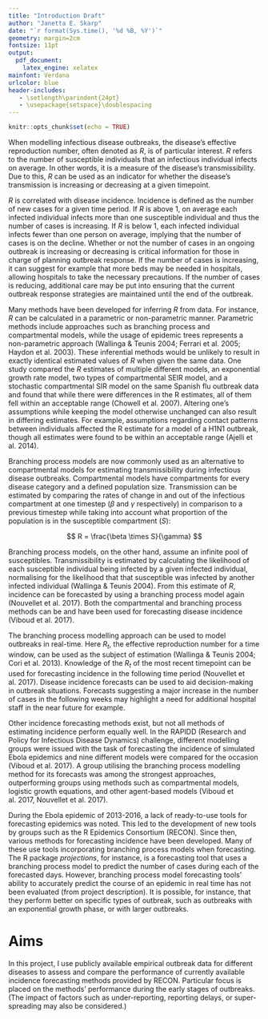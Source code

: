 ```yaml
---
title: "Introduction Draft"
author: "Janetta E. Skarp"
date: "`r format(Sys.time(), '%d %B, %Y')`"
geometry: margin=2cm
fontsize: 11pt
output: 
  pdf_document:
    latex_engine: xelatex
mainfont: Verdana
urlcolor: blue
header-includes:
   - \setlength\parindent{24pt}
   - \usepackage{setspace}\doublespacing
---
```


```r
knitr::opts_chunk$set(echo = TRUE)
```

When modelling infectious disease outbreaks, the disease's effective reproduction number, often denoted as $R$, is of particular interest. $R$ refers to the number of susceptible individuals that an infectious individual infects on average. In other words, it is a measure of the disease's transmissibility. Due to this, $R$ can be used as an indicator for whether the disease's transmission is increasing or decreasing at a given timepoint. 

$R$ is correlated with disease incidence. Incidence is defined as the number of new cases for a given time period. If $R$ is above 1, on average each infected individual infects more than one susceptible individual and thus the number of cases is increasing. If $R$ is below 1, each infected individual infects fewer than one person on average, implying that the number of cases is on the decline. Whether or not the number of cases in an ongoing outbreak is increasing or decreasing is critical information for those in charge of planning outbreak response. If the number of cases is increasing, it can suggest for example that more beds may be needed in hospitals, allowing hospitals to take the necessary precautions. If the number of cases is reducing, additional care may be put into ensuring that the current outbreak response strategies are maintained until the end of the outbreak.

Many methods have been developed for inferring $R$ from data. For instance, $R$ can be calculated in a parametric or non-parametric manner. Parametric methods include approaches such as branching process and compartmental models, while the usage of epidemic trees represents a non-parametric approach (Wallinga \& Teunis 2004; Ferrari et al. 2005; Haydon et al. 2003). These inferential methods would be unlikely to result in exactly identical estimated values of $R$ when given the same data. One study compared the $R$ estimates of multiple different models, an exponential growth rate model, two types of compartmental SEIR model, and a stochastic compartmental SIR model on the same Spanish flu outbreak data and found that while there were differences in the R estimates, all of them fell within an acceptable range (Chowell et al. 2007). Altering one's assumptions while keeping the model otherwise unchanged can also result in differing estimates. For example, assumptions regarding contact patterns between individuals affected the R estimate for a model of a H1N1 outbreak, though all estimates were found to be within an acceptable range (Ajelli et al. 2014).

Branching process models are now commonly used as an alternative to compartmental models for estimating transmissibility during infectious disease outbreaks. Compartmental models have compartments for every disease category and a defined population size. Transmission can be estimated by comparing the rates of change in and out of the infectious compartment at one timestep ($\beta$ and $\gamma$ respectively) in comparison to a previous timestep while taking into account what proportion of the population is in the susceptible compartment ($S$):

$$ R = \frac{\beta \times S}{\gamma} $$

Branching process models, on the other hand, assume an infinite pool of susceptibles. Transmissibility is estimated by calculating the likelihood of each susceptible individual being infected by a given infected individual, normalising for the likelihood that that susceptible was infected by another infected individual (Wallinga \& Teunis 2004). From this estimate of $R$, incidence can be forecasted by using a branching process model again (Nouvellet et al. 2017). Both the compartmental and branching process methods can be and have been used for forecasting disease incidence (Viboud et al. 2017).

The branching process modelling approach can be used to model outbreaks in real-time. Here $R_{t}$, the effective reproduction number for a time window, can be used as the subject of estimation (Wallinga \& Teunis 2004; Cori et al. 2013). Knowledge of the $R_{t}$ of the most recent timepoint can be used for forecasting incidence in the following time period (Nouvellet et al. 2017). Disease incidence forecasts can be used to aid decision-making in outbreak situations. Forecasts suggesting a major increase in the number of cases in the following weeks may highlight a need for additional hospital staff in the near future for example. 

Other incidence forecasting methods exist, but not all methods of estimating incidence perform equally well. In the RAPIDD (Research and Policy for Infectious Disease Dynamics) challenge, different modelling groups were issued with the task of forecasting the incidence of simulated Ebola epidemics and nine different models were compared for the occasion (Viboud et al. 2017). A group utilising the branching process modelling method for its forecasts was among the strongest approaches, outperforming groups using methods such as compartmental models, logistic growth equations, and other agent-based models (Viboud et al. 2017, Nouvellet et al. 2017).

During the Ebola epidemic of 2013-2016, a lack of ready-to-use tools for forecasting epidemics was noted. This led to the development of new tools by groups such as the R Epidemics Consortium (RECON). Since then, various methods for forecasting incidence have been developed. Many of these use tools incorporating branching process models when forecasting. The R package *projections*, for instance, is a forecasting tool that uses a branching process model to predict the number of cases during each of the forecasted days. However, branching process model forecasting tools' ability to accurately predict the course of an epidemic in real time has not been evaluated (from project description). It is possible, for instance, that they perform better on specific types of outbreak, such as outbreaks with an exponential growth phase, or with larger outbreaks.

# Aims

In this project, I use publicly available empirical outbreak data for different diseases to assess and compare the performance of currently available incidence forecasting methods provided by RECON. Particular focus is placed on the methods' performance during the early stages of outbreaks. (The impact of factors such as under-reporting, reporting delays, or super-spreading may also be considered.)



